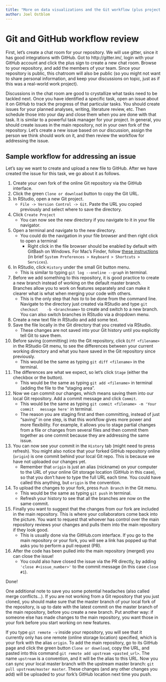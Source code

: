 ```yaml
---
title: "More on data visualizations and the Git workflow (plus project work)"
author: Joel Ostblom
---
```


# Git and GitHub workflow review

First, let's create a chat room for your repository. We will use gitter, since
it has good integrations with GitHub. Got to http://gitter.im/, login with your
GitHub account and click the plus sign to create a new chat room. Browse to
your repository, and add the members of your team. Since your repository is
public, this chatroom will also be public (so you might not want to share
personal information, and keep your discussions on topic, just as if this was
a real-world work project).

Discussions in the chat room are good to crystallize what tasks need to be
tackled next. Once you have identified a specific task, open an issue about it
on GitHub to track the progress of that particular tasks. You should create
issues for your planned analyses, writing, literature review, etc. Then
schedule those into your day and close them when you are done with that task.
It is similar to a powerful task manager for your project. In general, you
should create issues in the main repository, not in your own fork of the
repository. Let's create a new issue based on our discussion, assign the person
we think should work on it, and then review the workflow for addressing the issue.

## Sample workflow for addressing an issue

Let's say we want to create and upload a new file to GitHub. After we have
created the issue for this task, we go about it as follows.

1. Create your own fork of the online Git repository via the GitHub interface.
2. Click the green `Clone or download` button to copy the Git URL.
3. In RStudio, open a new Git project.
    - `File -> Version Control -> Git`. Paste the URL you copied previously and
      select where to save the directory.
4. Click `Create Project`
    - You can now see the new directory if you navigate to it in your file
      navigator.
5. Open a terminal and navigate to the new directory.
    - You could do the navigation in your file browser and then right click to
      open a terminal
        - Right click in the file browser should be enabled by default with
          GitBash on Windows. For Mac's Finder, follow [these
          instructions](https://stackoverflow.com/a/7054045/2166823) (in brief
          `System Preferences > Keyboard > Shortcuts > Services`).
6. In RStudio, click `History` under the small Git button menu.
    - This is similar to typing `git log --oneline --graph` in terminal.
7. Before we add something to this repository, it is good practice to create a
   new branch instead of working on the default master branch. Branches allow
   you to work on features separately and can make it clearer what is what when
   merging your code with others.
    - This is the only step that *has to* to be done from the command line.
      Navigate to the directory just created via RStudio and type `git checkout
      -b <branchname>` to create and switch to a new branch. You can also switch
      branches in RStudio via a dropdown menu.
8. Create a new text file in RStudio and add some text.
9. Save the file locally in the Git directory that you created via RStudio.
    - These changes are not saved into your Git history until you explicitly
      tell Git to save them.
10. Before saving (committing) into the Git repository, click `Diff <filename>`
   in the RStudio Git menu, to see the differences between your current working
   directory and what you have saved in the Git repository since previously.
    - This would be the same as typing `git diff <filename>` in the terminal.
11. The differences are what we expect, so let's click `Stage` (either the
   checkbox or the button).
    - This would be the same as typing `git add <filename>` in terminal (adding
      the file to the "staging area".
12. Now we can commit our changes, which means saving them into our local Git
   repository. Add a commit message and click `Commit`.
    - This would be the same as typing `git commit <filename> -m 'Your commit
      message here'` in terminal.
    - The reason you are staging first and then committing, instead of just
      "saving" in one step, is that this workflow gives more power and
      more flexibility. For example, it allows you to stage partial changes from a
      file or changes from several files and then commit them together as one
      commit because they are addressing the same issue.
13. You can now see your commit in the `History` tab (might need to press
   refresh). You might also notice that your forked GitHub repository online
   (`origin`) is one commit behind your local Git repo. This is because we have
   not uploaded our changes yet.
    - Remember that `origin` is just an alias (nickname) on your computer to
      the URL of your online Git storage location (GitHub in this case), so
      that you don't have to type the full URL each time. You could have called
      this anything, but `origin` is the convention.
14. To upload the changes to your fork, press `Push Branch` in the Git menu.
    - This would be the same as typing `git push` in terminal.
    - Refresh your history to see that all the branches are now on the same
      commit.
15. Finally you want to suggest that the changes from our fork are included in
   the main repository. This is where your collaborators come back into the
   picture. You want to request that whoever has control over the main
   repository reviews your changes and pulls them into the main repository if
   they look good.
    - This is usually done via the GitHub.com interface. If you go to the main
      repository or your fork, you will see a link has popped up that asks you
      to perform a pull request (PR).
16. After the code has been pulled into the main repository (merged) you can
   close the issue!
    - You could also have closed the issue via the PR directly, by adding
      `'close #<issue_number>'` to the commit message (in this case `close #1`).

Done!

One additional note to save you some potential headaches (also called merge
conflicts...). If you are not working from a Git repository that you just
cloned, you should make sure that the master branch of your local fork of the
repository, is up to date with the latest commit on the master branch of the
main repository, before you create a new branch. Put another way: if someone
else has made changes to the main repository, you want those in your fork before
you start working on new features.

If you type `git remote -v` inside your repository, you will see that it
currently only has one remote (online storage location) specified, which is your
fork with the alias `origin`. To add the main repository, go to its GitHub page
and click the green button `Clone or download`, copy the URL, and pasted into
this command `git remote add upstream <pasted_url>`. The name `upstream` is a
convention, and it will be the alias to this URL. Now you can sync your local
master branch with the upstream master branch: `git pull upstream/master
master`. These changes (and any other changes you add) will be uploaded to your
fork's GitHub location next time you push.
